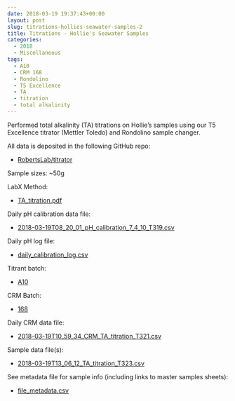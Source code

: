 ```yaml
---
date: 2018-03-19 19:37:43+00:00
layout: post
slug: titrations-hollies-seawater-samples-2
title: Titrations - Hollie's Seawater Samples
categories:
  - 2018
  - Miscellaneous
tags:
  - A10
  - CRM 168
  - Rondolino
  - T5 Excellence
  - TA
  - titration
  - total alkalinity
---
```


Performed total alkalinity (TA) titrations on Hollie's samples using our T5 Excellence titrator (Mettler Toledo) and Rondolino sample changer.

All data is deposited in the following GitHub repo:





  * [RobertsLab/titrator](https://github.com/RobertsLab/titrator)



Sample sizes: ~50g

LabX Method:



  * [TA_titration.pdf](https://github.com/RobertsLab/titrator/blob/master/LabX_method_files/TA_titration.pdf)



Daily pH calibration data file:



  * [2018-03-19T08_20_01_pH_calibration_7_4_10_T319.csv](https://github.com/RobertsLab/titrator/raw/master/data/cal_data/2018-03-19T08_20_01_pH_calibration_7_4_10_T319.csv)



Daily pH log file:



  * [daily_calibration_log.csv](https://github.com/RobertsLab/titrator/blob/master/data/cal_data/daily_calibration_log.csv)



Titrant batch:



  * [A10](https://github.com/RobertsLab/titrator/blob/master/data/acid_certifications/Batch_A10_CoA.pdf)



CRM Batch:



  * [168](https://github.com/RobertsLab/titrator/blob/master/data/crm_certifications/Batch168.pdf)



Daily CRM data file:



  * [2018-03-19T10_59_34_CRM_TA_titration_T321.csv](https://github.com/RobertsLab/titrator/raw/master/data/titration_data/crm_data/2018-03-19T10_59_34_CRM_TA_titration_T321.csv)



Sample data file(s):



  * [2018-03-19T13_06_12_TA_titration_T323.csv](https://github.com/RobertsLab/titrator/raw/master/data/titration_data/sample_data/2018-03-19T13_06_12_TA_titration_T323.csv)



See metadata file for sample info (including links to master samples sheets):



  * [file_metadata.csv](https://github.com/RobertsLab/titrator/blob/master/data/titration_data/sample_data/file_metadata.csv)


